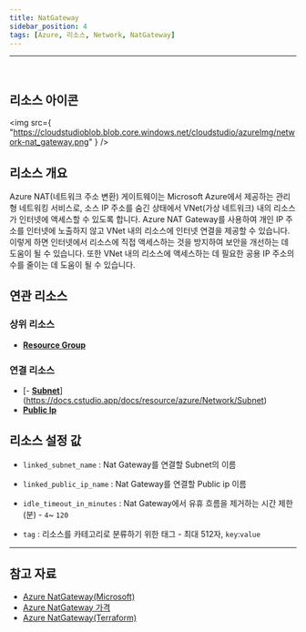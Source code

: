 ```yaml
---
title: NatGateway
sidebar_position: 4
tags: [Azure, 리소스, Network, NatGateway]
---
```


<hr />
<br />

## 리소스 아이콘

<img
    src={
        "https://cloudstudioblob.blob.core.windows.net/cloudstudio/azureImg/network-nat_gateway.png"
    }
/>

## 리소스 개요

Azure NAT(네트워크 주소 변환) 게이트웨이는 Microsoft Azure에서 제공하는 관리형 네트워킹 서비스로, 소스 IP 주소를 숨긴 상태에서 VNet(가상 네트워크) 내의 리소스가 인터넷에 액세스할 수 있도록 합니다.
Azure NAT Gateway를 사용하여 개인 IP 주소를 인터넷에 노출하지 않고 VNet 내의 리소스에 인터넷 연결을 제공할 수 있습니다. 이렇게 하면 인터넷에서 리소스에 직접 액세스하는 것을 방지하여 보안을 개선하는 데 도움이 될 수 있습니다.
또한 VNet 내의 리소스에 액세스하는 데 필요한 공용 IP 주소의 수를 줄이는 데 도움이 될 수 있습니다.

## 연관 리소스

### 상위 리소스

-   [**Resource Group**](https://docs.cstudio.app/docs/resource/azure/Base/ResourceGroup)

### 연결 리소스

-   [- [**Subnet**](https://docs.cstudio.app/docs/resource/azure/Network/Subnet)](https://docs.cstudio.app/docs/resource/azure/Network/Subnet)
-   [**Public Ip**](https://docs.cstudio.app/docs/resource/azure/Network/PublicIp)

## 리소스 설정 값

-   `linked_subnet_name` : Nat Gateway를 연결할 Subnet의 이름

-   `linked_public_ip_name` : Nat Gateway를 연결할 Public ip 이름

-   `idle_timeout_in_minutes` : Nat Gateway에서 유휴 흐름을 제거하는 시간 제한(분) - `4`~ `120`

-   `tag` : 리소스를 카테고리로 분류하기 위한 태그 - 최대 512자, `key`:`value`

---

## 참고 자료

-   [Azure NatGateway(Microsoft)](https://learn.microsoft.com/en-us/azure/virtual-network/nat-gateway/nat-overview)
-   [Azure NatGateway 가격](https://azure.microsoft.com/en-us/pricing/details/virtual-network/)
-   [Azure NatGateway(Terraform)](https://registry.terraform.io/providers/hashicorp/azurerm/latest/docs/resources/nat_gateway)
